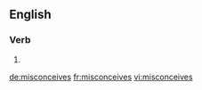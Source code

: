 ==English==

===Verb===
{{head|en|}}

# {{en-third-person singular of|misconceive}}

[[de:misconceives]]
[[fr:misconceives]]
[[vi:misconceives]]